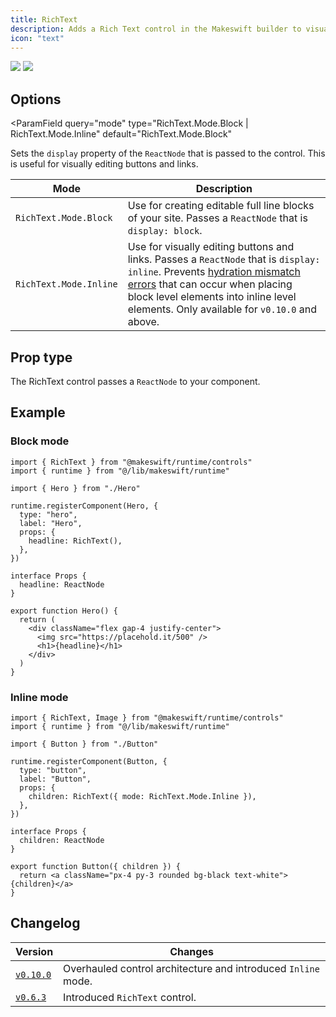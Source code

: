 ```yaml
---
title: RichText
description: Adds a Rich Text control in the Makeswift builder to visually edit a `ReactNode` of text.
icon: "text"
---
```


<Tabs>
  <Tab title="Block">
    <Frame type="glass" caption="A block Rich Text node for a Text component">
      <img src="/images/rich-text-block.png" />
    </Frame>
  </Tab>
  <Tab title="Inline">
    <Frame
      type="glass"
      caption="An inline Rich Text node for a Button component"
    >
      <img src="/images/rich-text-inline.png" />
    </Frame>
  </Tab>
</Tabs>

## Options

<ParamField
  query="mode"
  type="RichText.Mode.Block | RichText.Mode.Inline"
  default="RichText.Mode.Block"
>
Sets the `display` property of the `ReactNode` that is passed to the control. This is useful for visually editing buttons and links.

| Mode                   | Description                                                                                                                                                                                                                                                                                              |
| ---------------------- | -------------------------------------------------------------------------------------------------------------------------------------------------------------------------------------------------------------------------------------------------------------------------------------------------------- |
| `RichText.Mode.Block`  | Use for creating editable full line blocks of your site. Passes a `ReactNode` that is `display: block`.                                                                                                                                                                                                  |
| `RichText.Mode.Inline` | Use for visually editing buttons and links. Passes a `ReactNode` that is `display: inline`. Prevents [hydration mismatch errors](https://nextjs.org/messages/react-hydration-error) that can occur when placing block level elements into inline level elements. Only available for `v0.10.0` and above. |

</ParamField>

## Prop type

The RichText control passes a `ReactNode` to your component.

## Example

### Block mode

<CodeGroup>

```tsx Hero.makeswift.ts
import { RichText } from "@makeswift/runtime/controls"
import { runtime } from "@/lib/makeswift/runtime"

import { Hero } from "./Hero"

runtime.registerComponent(Hero, {
  type: "hero",
  label: "Hero",
  props: {
    headline: RichText(),
  },
})
```

```tsx Hero.tsx
interface Props {
  headline: ReactNode
}

export function Hero() {
  return (
    <div className="flex gap-4 justify-center">
      <img src="https://placehold.it/500" />
      <h1>{headline}</h1>
    </div>
  )
}
```

</CodeGroup>

### Inline mode

<CodeGroup>

```tsx Button.makeswift.ts
import { RichText, Image } from "@makeswift/runtime/controls"
import { runtime } from "@/lib/makeswift/runtime"

import { Button } from "./Button"

runtime.registerComponent(Button, {
  type: "button",
  label: "Button",
  props: {
    children: RichText({ mode: RichText.Mode.Inline }),
  },
})
```

```tsx Button.tsx
interface Props {
  children: ReactNode
}

export function Button({ children }) {
  return <a className="px-4 py-3 rounded bg-black text-white">{children}</a>
}
```

</CodeGroup>

## Changelog

| Version                                                                                          | Changes                                                       |
| ------------------------------------------------------------------------------------------------ | ------------------------------------------------------------- |
| [`v0.10.0`](https://github.com/makeswift/makeswift/releases/tag/%40makeswift%2Fruntime%400.10.0) | Overhauled control architecture and introduced `Inline` mode. |
| [`v0.6.3`](https://github.com/makeswift/makeswift/releases/tag/%40makeswift%2Fruntime%400.6.3)   | Introduced `RichText` control.                                |
